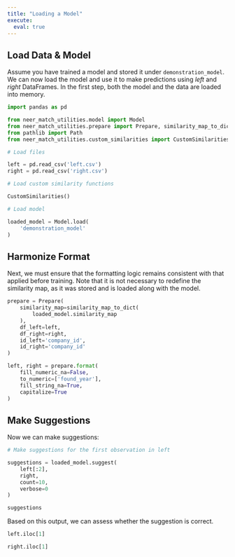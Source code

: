 ```yaml
---
title: "Loading a Model"
execute:
  eval: true
---
```


## Load Data & Model

Assume you have trained a model and stored it under `demonstration_model`. We can now load the model and use it to make predictions using *left* and *right* DataFrames. In the first step, both the model and the data are loaded into memory.

```python
import pandas as pd

from neer_match_utilities.model import Model
from neer_match_utilities.prepare import Prepare, similarity_map_to_dict
from pathlib import Path
from neer_match_utilities.custom_similarities import CustomSimilarities

# Load files

left = pd.read_csv('left.csv')
right = pd.read_csv('right.csv')

# Load custom similarity functions

CustomSimilarities()

# Load model

loaded_model = Model.load(
    'demonstration_model'
)
```

## Harmonize Format

Next, we must ensure that the formatting logic remains consistent with that applied before training. Note that it is not necessary to redefine the similarity map, as it was stored and is loaded along with the model.

```python
prepare = Prepare(
    similarity_map=similarity_map_to_dict(
        loaded_model.similarity_map
    ), 
    df_left=left, 
    df_right=right, 
    id_left='company_id', 
    id_right='company_id'
)

left, right = prepare.format(
    fill_numeric_na=False,
    to_numeric=['found_year'],
    fill_string_na=True, 
    capitalize=True
)
```

## Make Suggestions

Now we can make suggestions:

```python
# Make suggestions for the first observation in left

suggestions = loaded_model.suggest(
    left[:2], 
    right, 
    count=10, 
    verbose=0
)

suggestions
```

Based on this output, we can assess whether the suggestion is correct.

```python
left.iloc[1]
```

```python
right.iloc[1]
```